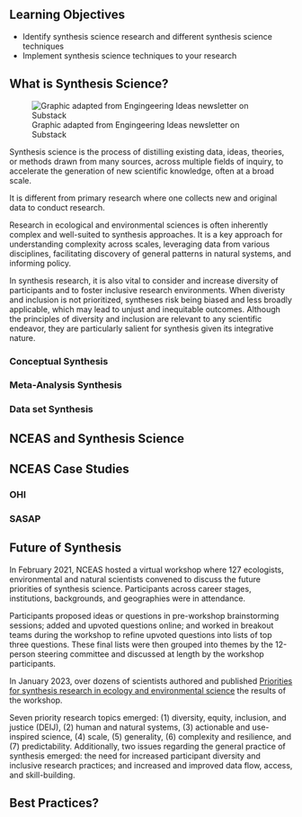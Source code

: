 ## Learning Objectives {.unnumbered}

- Identify synthesis science research and different synthesis science techniques
- Implement synthesis science techniques to your research

## What is Synthesis Science?

![Graphic adapted from Engingeering Ideas newsletter on Substack](images/intro-to-synthesis-1.png)

Synthesis science is the process of distilling existing data, ideas, theories, or methods drawn from many sources, across multiple fields of inquiry, to accelerate the generation of new scientific knowledge, often at a broad scale.

It is different from primary research where one collects new and original data to conduct research.

Research in ecological and environmental sciences is often inherently complex and well-suited to synthesis approaches. It is a key approach for understanding complexity across scales, leveraging data from various disciplines, facilitating discovery of general patterns in natural systems, and informing policy.

In synthesis research, it is also vital to consider and increase diversity of participants and to foster inclusive research environments. When diveristy and inclusion is not prioritized, syntheses risk being biased and less broadly applicable, which may lead to unjust and inequitable outcomes. Although the principles of diversity and inclusion are relevant to any scientific endeavor, they are particularly salient for synthesis given its integrative nature.

### Conceptual Synthesis

### Meta-Analysis Synthesis

### Data set Synthesis

## NCEAS and Synthesis Science

## NCEAS Case Studies

### OHI

### SASAP

## Future of Synthesis

In February 2021, NCEAS hosted a virtual workshop where 127 ecologists, environmental and natural scientists convened to discuss the future priorities of synthesis science. Participants across career stages, institutions, backgrounds, and geographies were in attendance. 

Participants proposed ideas or questions in pre-workshop brainstorming sessions; added and upvoted questions online; and worked in breakout teams during the workshop to refine upvoted questions into lists of top three questions. These final lists were then grouped into themes by the 12-person steering committee and discussed at length by the workshop participants.

In January 2023, over dozens of scientists authored and published [Priorities for synthesis research in ecology and environmental science](https://esajournals.onlinelibrary.wiley.com/doi/full/10.1002/ecs2.4342#ecs24342-bib-0004) the results of the workshop. 

Seven priority research topics emerged: (1) diversity, equity, inclusion, and justice (DEIJ), (2) human and natural systems, (3) actionable and use-inspired science, (4) scale, (5) generality, (6) complexity and resilience, and (7) predictability. Additionally, two issues regarding the general practice of synthesis emerged: the need for increased participant diversity and inclusive research practices; and increased and improved data flow, access, and skill-building. 

## Best Practices?



